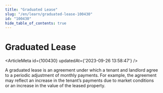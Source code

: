 ```yaml
---
title: "Graduated Lease"
slug: "/en/learn/graduated-lease-100430"
id: "100430"
hide_table_of_contents: true
---
```



# Graduated Lease

<ArticleMeta id={100430} updatedAt={'2023-09-26 13:58:47'} />
<div className='border-solid border-b border-t-0 my-4 border-[var(--ifm-color-gray-300)]' />

A graduated lease is an agreement under which a tenant and landlord agree to a periodic adjustment of monthly payments. For example, the agreement may reflect an increase in the tenant’s payments due to market conditions or an increase in the value of the leased property.

